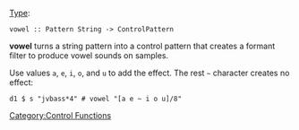 {{DISPLAYTITLE:vowel}} 
[[Type signature|Type]]: <source inline>vowel :: Pattern String -> ControlPattern</source>

'''vowel''' turns a string pattern into a control pattern that creates a formant filter to produce vowel sounds on samples.

Use values <code>a</code>, <code>e</code>, <code>i</code>, <code>o</code>, and <code>u</code> to add the effect.
The rest <code>~</code> character creates no effect:

<source>
d1 $ s "jvbass*4" # vowel "[a e ~ i o u]/8"
</source>

[[Category:Control Functions]]